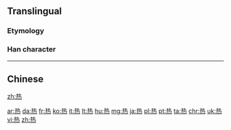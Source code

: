 {{also|熱}}
==Translingual==
{{stroke order|strokes=10}}

===Etymology===
{{Han simp|熱|f=埶|t=执}}

===Han character===
{{Han char|rn=86|rad=火|as=06|sn=10|four=|canj=手戈火 (QIF)}}

----

==Chinese==
{{zh-see|熱}}

[[zh:热]]

[[ar:热]]
[[da:热]]
[[fr:热]]
[[ko:热]]
[[it:热]]
[[lt:热]]
[[hu:热]]
[[mg:热]]
[[ja:热]]
[[pl:热]]
[[pt:热]]
[[ta:热]]
[[chr:热]]
[[uk:热]]
[[vi:热]]
[[zh:热]]